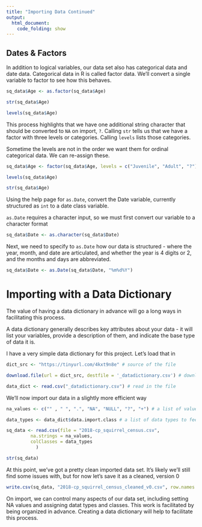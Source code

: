 ```yaml
---
title: "Importing Data Continued"
output:
  html_document:
    code_folding: show
---
```


## Dates & Factors

In addition to logical variables, our data set also has categorical data and date data. Categorical data in R is called factor data. We'll convert a single variable to factor to see how this behaves.

```r
sq_data$Age <- as.factor(sq_data$Age)

str(sq_data$Age)

levels(sq_data$Age)
```

This process highlights that we have one additional string character that should be converted to `NA` on import, `?`. Calling `str` tells us that we have a factor with three levels or categories. Calling `levels` lists those categories.

Sometime the levels are not in the order we want them for ordinal categorical data. We can re-assign these.

```r
sq_data$Age <- factor(sq_data$Age, levels = c("Juvenile", "Adult", "?"))

levels(sq_data$Age)

str(sq_data$Age)
```

<div class = 'exercise'>
Using the help page for `as.Date`, convert the Date variable, currently structured as `int` to a date class variable.
</div>

<div class = 'solution'>
`as.Date` requires a character input, so we must first convert our variable to a character format
```r
sq_data$Date <- as.character(sq_data$Date)
```

Next, we need to specify to `as.Date` how our data is structured - where the year, month, and date are articulated, and whether the year is 4 digits or 2, and the months and days are abbreviated.

```r
sq_data$Date <- as.Date(sq_data$Date, "%m%d%Y")
```
</div>

# Importing with a Data Dictionary

The value of having a data dictionary in advance will go a long ways in facilitating this process.

A data dictionary generally describes key attributes about your data - it will list your variables, provide a description of them, and indicate the base type of data it is.

I have a very simple data dictionary for this project. Let's load that in

```r
dict_src <- "https://tinyurl.com/4kxt9n8e" # source of the file

download.file(url = dict_src, destfile = '_datadictionary.csv') # download and name the file

data_dict <- read.csv("_datadictionary.csv") # read in the file
```

We'll now import our data in a slightly more efficient way

```r
na_values <- c("" , " ", ".", "NA", "NULL", "?", "+") # a list of values to use for na.strings

data_types <- data_dict$data.import.class # a list of data types to feed to colClass

sq_data <- read.csv(file = "2018-cp_squirrel_census.csv",
         na.strings = na_values,
         colClasses = data_types
           )

str(sq_data)
```

At this point, we've got a pretty clean imported data set. It's likely we'll still find some issues with, but for now let's save it as a cleaned, version 0

```r
write.csv(sq_data, "2018-cp_squirrel_census_cleaned_v0.csv", row.names = FALSE)
```

<div class = "summary">
On import, we can control many aspects of our data set, including setting NA values and assigning datat types and classes. This work is facilitated by being organized in advance. Creating a data dictionary will help to facilitate this process.
</div>